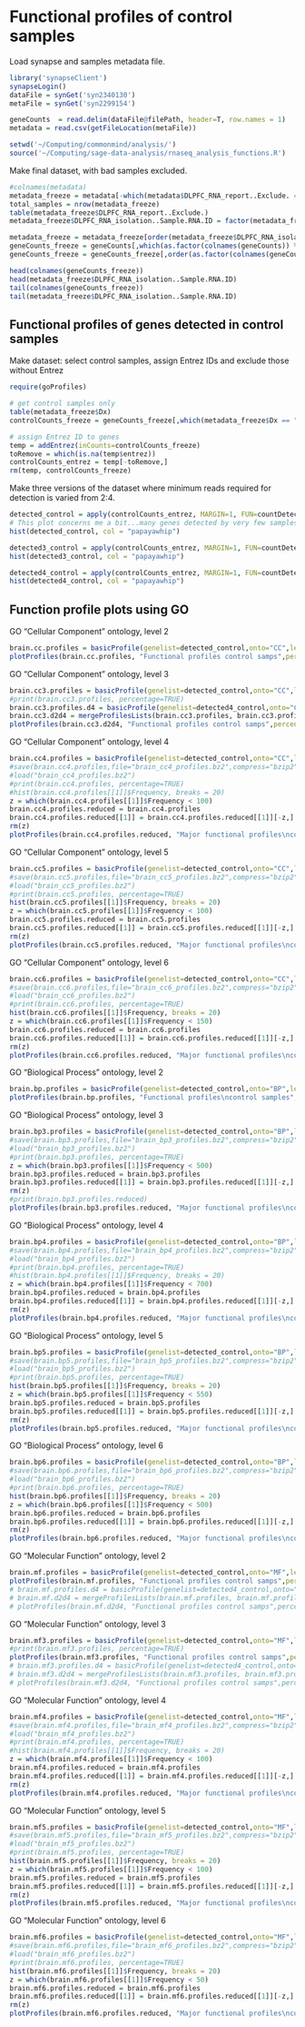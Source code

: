 Functional profiles of control samples
========================================================

Load synapse and samples metadata file.
```r
library('synapseClient')
synapseLogin()
dataFile = synGet('syn2340130')
metaFile = synGet('syn2299154')
```

```r
geneCounts  = read.delim(dataFile@filePath, header=T, row.names = 1)
metadata = read.csv(getFileLocation(metaFile))
```

```r
setwd('~/Computing/commonmind/analysis/')
source('~/Computing/sage-data-analysis/rnaseq_analysis_functions.R')
```

Make final dataset, with bad samples excluded. 

```r
#colnames(metadata)
metadata_freeze = metadata[-which(metadata$DLPFC_RNA_report..Exclude. == 1),]
total_samples = nrow(metadata_freeze)
table(metadata_freeze$DLPFC_RNA_report..Exclude.)
metadata_freeze$DLPFC_RNA_isolation..Sample.RNA.ID = factor(metadata_freeze$DLPFC_RNA_isolation..Sample.RNA.ID)

metadata_freeze = metadata_freeze[order(metadata_freeze$DLPFC_RNA_isolation..Sample.RNA.ID),]
geneCounts_freeze = geneCounts[,which(as.factor(colnames(geneCounts)) %in% metadata_freeze$DLPFC_RNA_isolation..Sample.RNA.ID)]
geneCounts_freeze = geneCounts_freeze[,order(as.factor(colnames(geneCounts_freeze)))]

head(colnames(geneCounts_freeze))
head(metadata_freeze$DLPFC_RNA_isolation..Sample.RNA.ID)
tail(colnames(geneCounts_freeze))
tail(metadata_freeze$DLPFC_RNA_isolation..Sample.RNA.ID)
```


Functional profiles of genes detected in control samples
--------------------------------------------------------

Make dataset: select control samples, assign Entrez IDs and exclude those without Entrez
```r
require(goProfiles)
```
```r
# get control samples only
table(metadata_freeze$Dx)
controlCounts_freeze = geneCounts_freeze[,which(metadata_freeze$Dx == "Control")]

# assign Entrez ID to genes
temp = addEntrez(inCounts=controlCounts_freeze)
toRemove = which(is.na(temp$entrez))
controlCounts_entrez = temp[-toRemove,]
rm(temp, controlCounts_freeze)
```

Make three versions of the dataset where minimum reads required for detection is varied from 2:4.
```r
detected_control = apply(controlCounts_entrez, MARGIN=1, FUN=countDetected)
# This plot concerns me a bit...many genes detected by very few samples only, then a large number mostly detected by all. The rest could be noise?
hist(detected_control, col = "papayawhip")

detected3_control = apply(controlCounts_entrez, MARGIN=1, FUN=countDetected, filter=3)
hist(detected3_control, col = "papayawhip")

detected4_control = apply(controlCounts_entrez, MARGIN=1, FUN=countDetected, filter=4)
hist(detected4_control, col = "papayawhip")
```

Function profile plots using GO
---------------------------------------

GO "Cellular Component" ontology, level 2
```r
brain.cc.profiles = basicProfile(genelist=detected_control,onto="CC",level=2,orgPackage="org.Hs.eg.db", empty.cats=F)
plotProfiles(brain.cc.profiles, "Functional profiles control samps",percentage = F, multiplePlots = F)
```

GO "Cellular Component" ontology, level 3
```r
brain.cc3.profiles = basicProfile(genelist=detected_control,onto="CC",level=3,orgPackage="org.Hs.eg.db", empty.cats=FALSE)
#print(brain.cc3.profiles, percentage=TRUE)
brain.cc3.profiles.d4 = basicProfile(genelist=detected4_control,onto="CC",level=3,orgPackage="org.Hs.eg.db", empty.cats=FALSE)
brain.cc3.d2d4 = mergeProfilesLists(brain.cc3.profiles, brain.cc3.profiles.d4, profNames = c("min.2", "min.4"))
plotProfiles(brain.cc3.d2d4, "Functional profiles control samps",percentage = F, multiplePlots = F, legend=TRUE)
```

GO "Cellular Component" ontology, level 4
```r
brain.cc4.profiles = basicProfile(genelist=detected_control,onto="CC",level=4,orgPackage="org.Hs.eg.db", empty.cats=FALSE)
#save(brain.cc4.profiles,file="brain_cc4_profiles.bz2",compress="bzip2")
#load("brain_cc4_profiles.bz2")
#print(brain.cc4.profiles, percentage=TRUE)
#hist(brain.cc4.profiles[[1]]$Frequency, breaks = 20)
z = which(brain.cc4.profiles[[1]]$Frequency < 100)
brain.cc4.profiles.reduced = brain.cc4.profiles
brain.cc4.profiles.reduced[[1]] = brain.cc4.profiles.reduced[[1]][-z,]
rm(z)
plotProfiles(brain.cc4.profiles.reduced, "Major functional profiles\ncontrol samples",percentage = F, multiplePlots = F,labelWidth=30)
```

GO "Cellular Component" ontology, level 5
```r
brain.cc5.profiles = basicProfile(genelist=detected_control,onto="CC",level=5,orgPackage="org.Hs.eg.db", empty.cats=FALSE)
#save(brain.cc5.profiles,file="brain_cc5_profiles.bz2",compress="bzip2")
#load("brain_cc5_profiles.bz2")
#print(brain.cc5.profiles, percentage=TRUE)
hist(brain.cc5.profiles[[1]]$Frequency, breaks = 20)
z = which(brain.cc5.profiles[[1]]$Frequency < 100)
brain.cc5.profiles.reduced = brain.cc5.profiles
brain.cc5.profiles.reduced[[1]] = brain.cc5.profiles.reduced[[1]][-z,]
rm(z)
plotProfiles(brain.cc5.profiles.reduced, "Major functional profiles\ncontrol samples",percentage = F, multiplePlots = F,labelWidth=30)
```

GO "Cellular Component" ontology, level 6
```r
brain.cc6.profiles = basicProfile(genelist=detected_control,onto="CC",level=6,orgPackage="org.Hs.eg.db", empty.cats=FALSE)
#save(brain.cc6.profiles,file="brain_cc6_profiles.bz2",compress="bzip2")
#load("brain_cc6_profiles.bz2")
#print(brain.cc6.profiles, percentage=TRUE)
hist(brain.cc6.profiles[[1]]$Frequency, breaks = 20)
z = which(brain.cc6.profiles[[1]]$Frequency < 150)
brain.cc6.profiles.reduced = brain.cc6.profiles
brain.cc6.profiles.reduced[[1]] = brain.cc6.profiles.reduced[[1]][-z,]
rm(z)
plotProfiles(brain.cc6.profiles.reduced, "Major functional profiles\ncontrol samples",percentage = F, multiplePlots = F,labelWidth=30)
```


GO "Biological Process" ontology, level 2
```r
brain.bp.profiles = basicProfile(genelist=detected_control,onto="BP",level=2,orgPackage="org.Hs.eg.db",empty.cats=F)
plotProfiles(brain.bp.profiles, "Functional profiles\ncontrol samples",percentage = F, multiplePlots = F)
```

GO "Biological Process" ontology, level 3
```r
brain.bp3.profiles = basicProfile(genelist=detected_control,onto="BP",level=3,orgPackage="org.Hs.eg.db", empty.cats=FALSE)
#save(brain.bp3.profiles,file="brain_bp3_profiles.bz2",compress="bzip2")
#load("brain_bp3_profiles.bz2")
#print(brain.bp3.profiles, percentage=TRUE)
z = which(brain.bp3.profiles[[1]]$Frequency < 500)
brain.bp3.profiles.reduced = brain.bp3.profiles
brain.bp3.profiles.reduced[[1]] = brain.bp3.profiles.reduced[[1]][-z,]
rm(z)
#print(brain.bp3.profiles.reduced)
plotProfiles(brain.bp3.profiles.reduced, "Major functional profiles\ncontrol samples",percentage = F, multiplePlots = F, labelWidth=30)
```

GO "Biological Process" ontology, level 4
```r
brain.bp4.profiles = basicProfile(genelist=detected_control,onto="BP",level=4,orgPackage="org.Hs.eg.db", empty.cats=FALSE)
#save(brain.bp4.profiles,file="brain_bp4_profiles.bz2",compress="bzip2")
#load("brain_bp4_profiles.bz2")
#print(brain.bp4.profiles, percentage=TRUE)
#hist(brain.bp4.profiles[[1]]$Frequency, breaks = 20)
z = which(brain.bp4.profiles[[1]]$Frequency < 700)
brain.bp4.profiles.reduced = brain.bp4.profiles
brain.bp4.profiles.reduced[[1]] = brain.bp4.profiles.reduced[[1]][-z,]
rm(z)
plotProfiles(brain.bp4.profiles.reduced, "Major functional profiles\ncontrol samples",percentage = F, multiplePlots = F,labelWidth=30)
```

GO "Biological Process" ontology, level 5
```r
brain.bp5.profiles = basicProfile(genelist=detected_control,onto="BP",level=5,orgPackage="org.Hs.eg.db", empty.cats=FALSE)
#save(brain.bp5.profiles,file="brain_bp5_profiles.bz2",compress="bzip2")
#load("brain_bp5_profiles.bz2")
#print(brain.bp5.profiles, percentage=TRUE)
hist(brain.bp5.profiles[[1]]$Frequency, breaks = 20)
z = which(brain.bp5.profiles[[1]]$Frequency < 550)
brain.bp5.profiles.reduced = brain.bp5.profiles
brain.bp5.profiles.reduced[[1]] = brain.bp5.profiles.reduced[[1]][-z,]
rm(z)
plotProfiles(brain.bp5.profiles.reduced, "Major functional profiles\ncontrol samples",percentage = F, multiplePlots = F,labelWidth=30)
```


GO "Biological Process" ontology, level 6
```r
brain.bp6.profiles = basicProfile(genelist=detected_control,onto="BP",level=6,orgPackage="org.Hs.eg.db", empty.cats=FALSE)
#save(brain.bp6.profiles,file="brain_bp6_profiles.bz2",compress="bzip2")
#load("brain_bp6_profiles.bz2")
#print(brain.bp6.profiles, percentage=TRUE)
hist(brain.bp6.profiles[[1]]$Frequency, breaks = 20)
z = which(brain.bp6.profiles[[1]]$Frequency < 500)
brain.bp6.profiles.reduced = brain.bp6.profiles
brain.bp6.profiles.reduced[[1]] = brain.bp6.profiles.reduced[[1]][-z,]
rm(z)
plotProfiles(brain.bp6.profiles.reduced, "Major functional profiles\ncontrol samples",percentage = F, multiplePlots = F,labelWidth=30)
```



GO "Molecular Function" ontology, level 2
```r
brain.mf.profiles = basicProfile(genelist=detected_control,onto="MF",level=2,orgPackage="org.Hs.eg.db", empty.cats=FALSE)
plotProfiles(brain.mf.profiles, "Functional profiles control samps",percentage = F, multiplePlots = F)
# brain.mf.profiles.d4 = basicProfile(genelist=detected4_control,onto="MF",level=2,orgPackage="org.Hs.eg.db", empty.cats=FALSE)
# brain.mf.d2d4 = mergeProfilesLists(brain.mf.profiles, brain.mf.profiles.d4, profNames = c("min.2", "min.4"))
# plotProfiles(brain.mf.d2d4, "Functional profiles control samps",percentage = F, multiplePlots = F, legend=TRUE)
```

GO "Molecular Function" ontology, level 3
```r
brain.mf3.profiles = basicProfile(genelist=detected_control,onto="MF",level=3,orgPackage="org.Hs.eg.db", empty.cats=FALSE)
#print(brain.mf3.profiles, percentage=TRUE)
plotProfiles(brain.mf3.profiles, "Functional profiles control samps",percentage = F, multiplePlots = F)
# brain.mf3.profiles.d4 = basicProfile(genelist=detected4_control,onto="MF",level=3,orgPackage="org.Hs.eg.db", empty.cats=FALSE)
# brain.mf3.d2d4 = mergeProfilesLists(brain.mf3.profiles, brain.mf3.profiles.d4, profNames = c("min.2", "min.4"))
# plotProfiles(brain.mf3.d2d4, "Functional profiles control samps",percentage = F, multiplePlots = F, legend=TRUE)
```

GO "Molecular Function" ontology, level 4
```r
brain.mf4.profiles = basicProfile(genelist=detected_control,onto="MF",level=4,orgPackage="org.Hs.eg.db", empty.cats=FALSE)
#save(brain.mf4.profiles,file="brain_mf4_profiles.bz2",compress="bzip2")
#load("brain_mf4_profiles.bz2")
#print(brain.mf4.profiles, percentage=TRUE)
#hist(brain.mf4.profiles[[1]]$Frequency, breaks = 20)
z = which(brain.mf4.profiles[[1]]$Frequency < 100)
brain.mf4.profiles.reduced = brain.mf4.profiles
brain.mf4.profiles.reduced[[1]] = brain.mf4.profiles.reduced[[1]][-z,]
rm(z)
plotProfiles(brain.mf4.profiles.reduced, "Major functional profiles\ncontrol samples",percentage = F, multiplePlots = F,labelWidth=30)
```

GO "Molecular Function" ontology, level 5
```r
brain.mf5.profiles = basicProfile(genelist=detected_control,onto="MF",level=5,orgPackage="org.Hs.eg.db", empty.cats=FALSE)
#save(brain.mf5.profiles,file="brain_mf5_profiles.bz2",compress="bzip2")
#load("brain_mf5_profiles.bz2")
#print(brain.mf5.profiles, percentage=TRUE)
hist(brain.mf5.profiles[[1]]$Frequency, breaks = 20)
z = which(brain.mf5.profiles[[1]]$Frequency < 100)
brain.mf5.profiles.reduced = brain.mf5.profiles
brain.mf5.profiles.reduced[[1]] = brain.mf5.profiles.reduced[[1]][-z,]
rm(z)
plotProfiles(brain.mf5.profiles.reduced, "Major functional profiles\ncontrol samples",percentage = F, multiplePlots = F,labelWidth=30)
```

GO "Molecular Function" ontology, level 6
```r
brain.mf6.profiles = basicProfile(genelist=detected_control,onto="MF",level=6,orgPackage="org.Hs.eg.db", empty.cats=FALSE)
#save(brain.mf6.profiles,file="brain_mf6_profiles.bz2",compress="bzip2")
#load("brain_mf6_profiles.bz2")
#print(brain.mf6.profiles, percentage=TRUE)
hist(brain.mf6.profiles[[1]]$Frequency, breaks = 20)
z = which(brain.mf6.profiles[[1]]$Frequency < 50)
brain.mf6.profiles.reduced = brain.mf6.profiles
brain.mf6.profiles.reduced[[1]] = brain.mf6.profiles.reduced[[1]][-z,]
rm(z)
plotProfiles(brain.mf6.profiles.reduced, "Major functional profiles\ncontrol samples",percentage = F, multiplePlots = F,labelWidth=30)
```